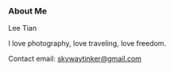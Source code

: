 ### About Me
Lee Tian

I love photography, love traveling, love freedom.

Contact email: skywaytinker@gmail.com